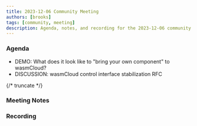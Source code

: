 ```yaml
---
title: 2023-12-06 Community Meeting
authors: [brooks]
tags: [community, meeting]
description: Agenda, notes, and recording for the 2023-12-06 community meeting
---
```



### Agenda

- DEMO: What does it look like to "bring your own component" to wasmCloud?
- DISCUSSION: wasmCloud control interface stabilization RFC

{/* truncate */}

### Meeting Notes

### Recording

<ReactPlayer url='https://www.youtube.com/watch?v=Jd1wunRRAq8' controls />

